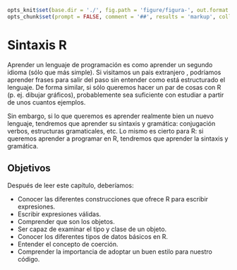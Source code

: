 ```r
opts_knit$set(base.dir = './', fig.path = 'figure/figura-', out.format = 'md', unnamed.chunk.label = 'Ejemplo-', upload.fun = imgur_upload, base.url = "https://rsanchezs.imgur.com/all/")
opts_chunk$set(prompt = FALSE, comment = '##', results = 'markup', collapse = TRUE, eval = TRUE, echo = TRUE, tidy = TRUE)
```





# Sintaxis R

Aprender un lenguaje de programación es como aprender un segundo idioma (sólo
que más simple). Si visitamos un pais extranjero , podríamos aprender frases para
salir del paso sin entender como está estructurado el lenguaje. De forma similar,
si sólo queremos hacer un par de cosas con R (p. ej. dibujar gráficos), probablemente
sea suficiente con estudiar a partir de unos cuantos ejemplos.

Sin embargo, si lo que queremos es aprender realmente bien un nuevo lenguaje, tendremos
que aprender su sintaxis y gramática: conjugación verbos, estructuras gramaticales, etc.
Lo mismo es cierto para R: si queremos aprender a programar en R, tendremos que 
aprender la sintaxis y gramática.


## Objetivos

Después de leer este capítulo, deberíamos:

- Conocer las diferentes construcciones que ofrece R para escribir expresiones.
- Escribir expresiones válidas.
- Comprender que son los objetos.
- Ser capaz de examinar el tipo y clase de un objeto.
- Conocer los diferentes tipos de datos básicos en R.
- Entender el concepto de coerción.
- Comprender la importancia de adoptar un buen estilo para nuestro código.
